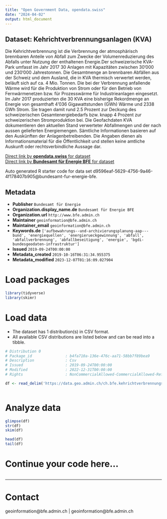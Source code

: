 ```yaml
---
title: "Open Government Data, opendata.swiss"
date: "2024-04-02"
output: html_document
---
```


## Dataset: Kehrichtverbrennungsanlagen (KVA)

Die Kehrichtverbrennung ist die Verbrennung der atmosphärisch brennbaren Anteile von Abfall zum Zwecke der Volumenreduzierung des Abfalls unter Nutzung der enthaltenen Energie.Der schweizerische KVA-Park umfasst im Jahr 2017 30 Anlagen mit Kapazitäten zwischen 30‘000 und 230‘000 Jahrestonnen. Die Gesamtmenge an brennbaren Abfällen aus der Schweiz und dem Ausland, die in KVA thermisch verwertet werden, beläuft sich auf ca. 4 Mio. Tonnen. Die bei der Verbrennung anfallende Wärme wird für die Produktion von Strom oder für den Betrieb von Fernwärmenetzen bzw. für Prozesswärme für Industrieanlagen eingesetzt. Im Jahr 2017 produzierten die 30 KVA eine bisherige Rekordmenge an Energie von gesamthaft 4'036 Gigawattstunden (GWh) Wärme und 2338 GWh Strom. Sie tragen damit rund 2.5 Prozent zur Deckung des schweizerischen Gesamtenergiebedarfs bzw. knapp 4 Prozent zur schweizerischen Stromproduktion bei. Die Geofachdaten KVA dokumentieren den aktuellen Stand verwerteter Abfallmengen und der nach aussen gelieferten Energiemengen. Sämtliche Informationen basieren auf den Auskünften der Anlagenbetreibenden. Die Angaben dienen als Informationsmaterial für die Öffentlichkeit und stellen keine amtliche Auskunft oder rechtsverbindliche Aussage dar.

[Direct link by **opendata.swiss** for dataset](https://opendata.swiss/de/dataset/kehrichtverbrennungsanlagen-kva)<br>
[Direct link by **Bundesamt für Energie BFE** for dataset](https://www.bfe.admin.ch/kehrichtverbrennungsanlagen)

Auto generated R starter code for data set d9596eaf-5629-4756-9a46-4f178407b905@bundesamt-fur-energie-bfe.

## Metadata

- **Publisher** `Bundesamt für Energie`
- **Organization.display_name.de** `Bundesamt für Energie BFE`
- **Organization.url** `http://www.bfe.admin.ch`
- **Maintainer** `geoinformation@bfe.admin.ch`
- **Maintainer_email** `geoinformation@bfe.admin.ch`
- **Keywords.de** `['aufbewahrungs--und-archivierungsplanung-aap---bund', 'energiequellen', 'energierueckgewinnung', 'abfall', 'abfallverbrennung', 'abfallbeseitigung', 'energie', 'bgdi-bundesgeodaten-infrastruktur']`
- **Issued** `2019-09-24T00:00:00`
- **Metadata_created** `2019-10-16T06:31:34.955375`
- **Metadata_modified** `2023-12-07T01:16:09.027904`


# Load packages

```r

library(tidyverse)
library(skimr)

```

# Load data

-   The dataset has 1 distribution(s) in CSV format.
-   All available CSV distributions are listed below and can be read into a tibble.

```r

# Distribution 0
# Package_id               : b4fa710a-136e-476c-aa71-58bb7f89bea9
# Description              : Csv
# Issued                   : 2019-09-24T00:00:00
# Modified                 : 2022-12-31T00:00:00
# Rights                   : NonCommercialAllowed-CommercialAllowed-ReferenceRequired

df <- read_delim('https://data.geo.admin.ch/ch.bfe.kehrichtverbrennungsanlagen/kehrichtverbrennungsanlagen/kehrichtverbrennungsanlagen_2056.csv.zip')



```

# Analyze data

```r

glimpse(df)
str(df)
skim(df)

head(df)
tail(df)

```

# Continue your code here...

```r

```

------------------------------------------------------------------------

# Contact

geoinformation@bfe.admin.ch | geoinformation@bfe.admin.ch

